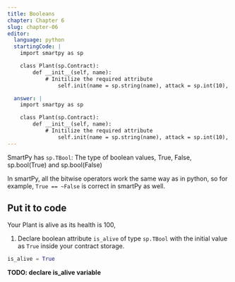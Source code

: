 ```yaml
---
title: Booleans
chapter: Chapter 6
slug: chapter-06
editor:
  language: python
  startingCode: |
    import smartpy as sp

    class Plant(sp.Contract):
        def __init__(self, name):
            # Initilize the required attribute
        		self.init(name = sp.string(name), attack = sp.int(10), defense = sp.int(10), growth_rate = sp.int(10), health = sp.int(100))

  answer: |  
    import smartpy as sp

    class Plant(sp.Contract):
        def __init__(self, name):
            # Initilize the required attribute
        		self.init(name = sp.string(name), attack = sp.int(10), defense = sp.int(10), growth_rate = sp.int(10), health = sp.int(100), is_alive = True)
---
```


SmartPy has `sp.TBool`: The type of boolean values, True, False, sp.bool(True) and sp.bool(False)

In smartPy, all the bitwise operators work the same way as in python, so for example, `True == ~False` is correct in smartPy as well.

## Put it to code

Your Plant is alive as its health is 100, 

1) Declare boolean attribute `is_alive` of type `sp.TBool` with the initial value as `True` inside your contract storage.

```python
is_alive = True
```

**TODO: declare is_alive variable**

